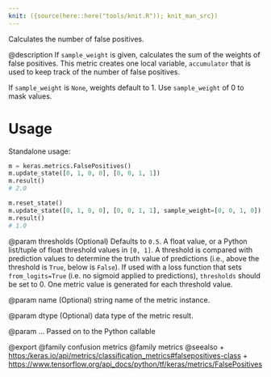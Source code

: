 ```yaml
---
knit: ({source(here::here("tools/knit.R")); knit_man_src})
---
```

Calculates the number of false positives.

@description
If `sample_weight` is given, calculates the sum of the weights of
false positives. This metric creates one local variable, `accumulator`
that is used to keep track of the number of false positives.

If `sample_weight` is `None`, weights default to 1.
Use `sample_weight` of 0 to mask values.

# Usage
Standalone usage:

```python
m = keras.metrics.FalsePositives()
m.update_state([0, 1, 0, 0], [0, 0, 1, 1])
m.result()
# 2.0
```

```python
m.reset_state()
m.update_state([0, 1, 0, 0], [0, 0, 1, 1], sample_weight=[0, 0, 1, 0])
m.result()
# 1.0
```

@param thresholds
(Optional) Defaults to `0.5`. A float value, or a Python
list/tuple of float threshold values in `[0, 1]`. A threshold is
compared with prediction values to determine the truth value of
predictions (i.e., above the threshold is `True`, below is `False`).
If used with a loss function that sets `from_logits=True` (i.e. no
sigmoid applied to predictions), `thresholds` should be set to 0.
One metric value is generated for each threshold value.

@param name
(Optional) string name of the metric instance.

@param dtype
(Optional) data type of the metric result.

@param ...
Passed on to the Python callable

@export
@family confusion metrics
@family metrics
@seealso
+ <https:/keras.io/api/metrics/classification_metrics#falsepositives-class>
+ <https://www.tensorflow.org/api_docs/python/tf/keras/metrics/FalsePositives>
